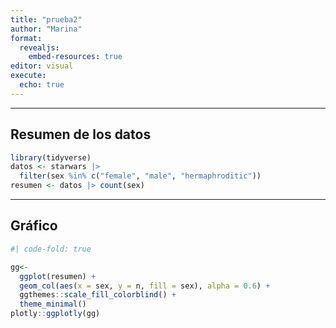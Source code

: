 ---
title: "prueba2"
author: "Marina"
format: 
  revealjs:
    embed-resources: true
editor: visual
execute: 
  echo: true
---

---

## Resumen de los datos
```{r}
library(tidyverse)
datos <- starwars |> 
  filter(sex %in% c("female", "male", "hermaphroditic"))
resumen <- datos |> count(sex)
```


---

## Gráfico
```{r}
#| code-fold: true

gg<-
  ggplot(resumen) +
  geom_col(aes(x = sex, y = n, fill = sex), alpha = 0.6) +
  ggthemes::scale_fill_colorblind() +
  theme_minimal()
plotly::ggplotly(gg)
```

